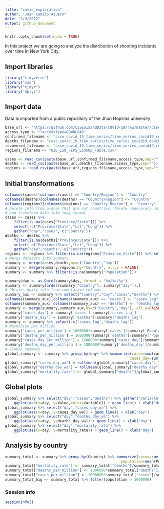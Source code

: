 ```yaml
---
title: "covid_exploration"
author: "Juan Camilo Azuero"
date: "2/9/2022"
output: github_document
---
```


```r
knitr::opts_chunk$set(echo = TRUE)
```


In this project we are going to analyze ths distribution of shooting incidents over time in New York City. 

## Import libraries
```r
library("tidyverse")
library("zoo")
library("tidyr")
library("dplyr")
```


## Import data
Data is imported from a public repository of the Jhon Hopkins university 
```r
base_url <- "https://github.com/CSSEGISandData/COVID-19/raw/master/csse_covid_19_data/"
access_type <- "?accessType=DOWNLOAD"
confirmed_filename <- "csse_covid_19_time_series/time_series_covid19_confirmed_global.csv"
deaths_filename <- "csse_covid_19_time_series/time_series_covid19_deaths_global.csv"
recovered_filename <- "csse_covid_19_time_series/time_series_covid19_recovered_global.csv"
regions_filename <- "UID_ISO_FIPS_LookUp_Table.csv"

cases <- read_csv(paste(base_url,confirmed_filename,access_type,sep=""))
deaths <- read_csv(paste(base_url,deaths_filename,access_type,sep=""))
regions <- read_csv(paste(base_url,regions_filename,access_type,sep=""))
```

## Initial transformations
```r
colnames(cases)[colnames(cases) == "Country/Region"] <- "Country"
colnames(deaths)[colnames(deaths) == "Country/Region"] <- "Country"
colnames(regions)[colnames(regions) == "Country_Region"] <- "Country"
# Delete info from places that are not countries, delete unnecesary columns
# and transform data into long format
cases <- cases %>% 
    filter(is.na(cases["Province/State"])) %>% 
    select(-c("Province/State","Lat","Long")) %>%
    gather("day","cases",-c("Country"))
deaths <- deaths %>% 
    filter(is.na(deaths["Province/State"])) %>% 
    select(-c("Province/State","Lat","Long")) %>%
    gather("day","deaths",-c("Country"))
regions <- regions %>% filter(is.na(regions["Province_State"])) %>% select("Country","Population")
# Merge datasets into summary
summary <- merge(cases,deaths,by=c("Country","day"))
summary <- merge(summary,regions,by="Country", all.y = FALSE)
summary <- summary %>% filter(!is.na(summary['Population']))

summary$day <- as.Date(summary$day, format = "%m/%d/%y")
summary <- summary[order(summary["Country"], summary["day"]),]
# Obtains daily info from cumulative columns
summary_aux <- summary %>% select("Country","day","cases","deaths") %>% mutate(day = day+1)
colnames(summary_aux)[colnames(summary_aux) == "cases"] <- "cases_lag"
colnames(summary_aux)[colnames(summary_aux) == "deaths"] <- "deaths_lag"
summary <- merge(summary,summary_aux,by=c("Country","day"), all.y=FALSE)
summary['cases_day'] = summary['cases']-summary['cases_lag']
summary['deaths_day'] = summary['deaths']-summary['deaths_lag']
summary <- summary %>% select(-c("cases_lag","deaths_lag"))
# Normalize per million
summary['cases_per_million'] = 1000000*summary['cases']/summary['Population']
summary['deaths_per_million'] = 1000000*summary['deaths']/summary['Population']
summary['cases_day_per_million'] = 1000000*summary['cases_day']/summary['Population']
summary['deaths_day_per_million'] = 1000000*summary['deaths_day']/summary['Population']
# Global summary
global_summary <- summary %>% group_by(day) %>% summarize(cases=sum(cases), deaths=sum(deaths),
                                                         cases_day=sum(cases_day), deaths_day=sum(deaths_day))
global_summary["cases_day_wa"] = rollmean(global_summary["cases_day"],7,c(NA,NULL,NA))
global_summary["deaths_day_wa"] = rollmean(global_summary["deaths_day"],7,c(NA,NULL,NA))
global_summary["mortality_rate"] <- global_summary["deaths"]/global_summary["cases"]
```
## Global plots
```r
global_summary %>% select("day","cases","deaths") %>% gather("Variable","Value",-c("day")) %>% 
    ggplot(aes(x=day, y=Value,color=Variable)) + geom_line() + xlab("day") + scale_y_continuous(trans='log2')
global_summary %>% select("day","cases_day_wa") %>% 
    ggplot(aes(x=day, y=cases_day_wa)) + geom_line() + xlab("day")
global_summary %>% select("day","deaths_day_wa") %>% 
    ggplot(aes(x=day, y=deaths_day_wa)) + geom_line() + xlab("day")
global_summary %>% select("day","mortality_rate") %>% 
    ggplot(aes(x=day, y=mortality_rate)) + geom_line() + xlab("day")
```

## Analysis by country
```r
summary_total <- summary %>% group_by(Country) %>% summarize(cases=sum(cases_day), deaths=sum(deaths_day),
                                                     population=mean(Population))
summary_total["mortality_rate"] <- summary_total["deaths"]/summary_total["cases"]
summary_total["deaths_per_million"] <- 1000000*summary_total["deaths"]/summary_total["population"]
summary_total["cases_per_million"] <- 1000000*summary_total["cases"]/summary_total["population"]
summary_total_big <- summary_total %>% filter(population > 1000000)
```

### Session info
```r
sessionInfo()
```